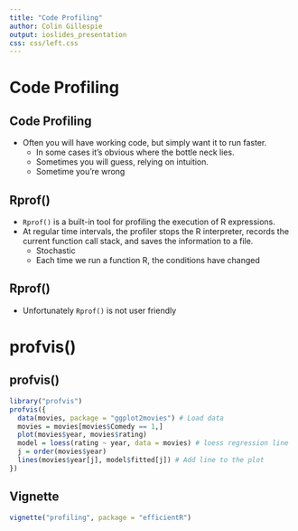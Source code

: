 ```yaml
---
title: "Code Profiling"
author: Colin Gillespie
output: ioslides_presentation
css: css/left.css
---
```

<!--
%\VignetteEngine{knitr::rmarkdown}
%\VignetteIndexEntry{Slides: Code Profiling}
%\VignetteEncoding{utf8}
-->

# Code Profiling
## Code Profiling

  * Often you will have working code, but simply want it to run faster. 
    * In some cases it’s obvious where the bottle neck lies. 
    * Sometimes you will guess, relying on intuition. 
    * Sometime you're wrong
    
## Rprof()

  * `Rprof()` is a built-in tool for profiling the execution of R expressions. 
  * At regular time intervals, the profiler stops the R interpreter, records the current function call stack, and saves the information to a file. 
    * Stochastic
    * Each time we run a function R, the conditions have changed

## Rprof()

  * Unfortunately `Rprof()` is not user friendly
  


# profvis()
## profvis()
```r
library("profvis")
profvis({
  data(movies, package = "ggplot2movies") # Load data
  movies = movies[movies$Comedy == 1,]
  plot(movies$year, movies$rating)
  model = loess(rating ~ year, data = movies) # loess regression line
  j = order(movies$year)
  lines(movies$year[j], model$fitted[j]) # Add line to the plot
})
```

## Vignette

```r
vignette("profiling", package = "efficientR")
```
